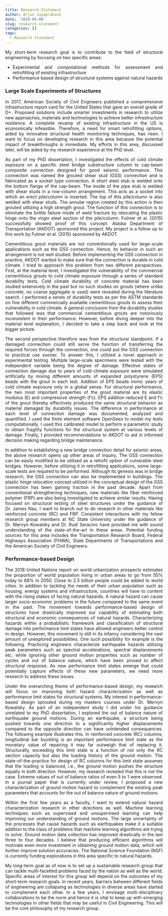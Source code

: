 ```yaml
---
title: Research Statement
author: Arjun Jayaprakash
date: '2019-04-08'
slug: research-statement
categories: []
tags:
  - Research Statement
---
```


<div style="text-align: justify">My short-term research goal is to contribute to the field of structural engineering by focusing on two specific areas: 

* Experimental and computational methods for assessment and retrofitting of existing infrastructure  
* Performance based design of structural systems against natural hazards

### Large Scale Experiments of Structures

In 2017, American Society of Civil Engineers published a comprehensive infrastructure report card for the United States that gave an overall grade of D+. Proposed solutions include smarter investments in research to utilize new approaches, materials and technologies to achieve better infrastructure resilience. A complete revamp of existing infrastructure in the US is economically infeasible. Therefore, a need for smart retrofitting options, aided by innovative structural health monitoring techniques, has risen. I want to focus on developing research in this area because the potential impact of breakthroughs is immediate. My efforts in this area, discussed later, will be aided by my research experience at the PhD level. 

As part of my PhD dissertation, I investigated the effects of cold climate exposure on a specific steel bridge substructure column to cap-beam composite connection designed for good seismic performance. This connection was named the grouted shear stud (GSS) connection and is fabricated as a socket type connection. A short steel stub is welded onto the bottom flange of the cap-beam. The inside of the pipe stub is welded with shear studs in a row-column arrangement. This acts as a socket into which an erect pile/column is inserted. The top of this pile/column is also welded with shear studs. The annular region created by this action is then grouted utilizing a high strength grout. The function of this connection is to eliminate the brittle failure mode of weld fracture by relocating the plastic hinge onto the virgin steel section of the pile/column. Fulmer et al. (2015) successfully showed proof of this concept. Alaska Department of Transportation (AKDOT) sponsored this project. My project is a follow up to this work by Fulmer et al. (2015) sponsored by AKDOT.

Cementitious grout materials are not conventionally used for large-scale applications such as the GSS connection. Hence, its behavior in such an arrangement is not well studied. Before implementing the GSS connection in practice, AKDOT wanted to make sure that the connection is durable in cold climate. I tried to approach this problem from two different perspectives. First, at the material level, I investigated the vulnerability of the commercial cementitious grouts to cold climate exposure through a series of standard durability tests. Cold climate durability of concrete material has been studied extensively in the past but no such studies on grouts (where unlike concrete, no coarse aggregate is used) were revealed during the literature search. I performed a series of durability tests as per the ASTM standards on five different commercially available cementitious grouts to assess their vulnerability in cold climate. A general conclusion from the durability studies that followed was that commercial cementitious grouts are notoriously inconsistent in their performance. However, before diving deeper into the material level explanation, I decided to take a step back and look at the bigger picture. 

The second perspective therefore was from the structural standpoint. If a damaged connection could still serve the function of transferring the required forces through the connection, one could put the GSS connection to practical use sooner. To answer this, I utilized a novel approach in experimental testing. Multiple large-scale specimens were tested with the independent variable being the degree of damage. Effective states of connection damage due to years of cold climate exposure were simulated artificially by mixing different amounts of expanded polystyrene (EPS) beads with the grout in each test. Addition of EPS beads mimic years of cold climate exposure only in a global sense. For structural performance, the two most important properties of the grout material are its elastic modulus (E) and compressive strength (f’c). EPS addition reduced E and f’c of the grout thereby effectively produced the same structural behavior as material damaged by durability issues.  The difference in performance at each level of connection damage was documented, analyzed and quantified. I used the finite element software OpenSees to model my tests computationally. I used this calibrated model to perform a parametric study to obtain fragility functions for the structural system at various levels of damage. Finally, I provided recommendations to AKDOT to aid in informed decision making regarding bridge maintenance.

In addition to establishing a new bridge connection detail for seismic areas, the above research opens up other areas of inquiry. The GSS connection can be easily modified to be utilized as a retrofit option of vulnerable steel bridges. However, before utilizing it in retrofitting applications, some large-scale tests are required to be performed. Although its genesis was in bridge research, the GSS connection can also be implemented in buildings. The plastic hinge relocation concept utilized in the conceptual design of the GSS connection has been gaining traction in the past decade. Apart from conventional strengthening techniques, new materials like fiber reinforced polymer (FRP) are also being investigated to achieve similar results. Having focused on structural testing of steel structures under the guidance of Dr. James Nau, I want to branch out to do research in other materials like reinforced concrete (RC) and FRP. Consistent interactions with my fellow research group members at NC State University under the guidance of Dr. Mervyn Kowalsky and Dr. Rudi Seracino have provided me with sound understanding of the state-of-the-art in these areas. Potential funding sources for this area includes the Transportation Research Board, Federal Highways Association (FHWA), State Departments of Transportations and the American Society of Civil Engineers.

### Performance-based Design

The 2018 United Nations report on world urbanization prospects estimates the proportion of world population living in urban areas to go from 55% today to 68% in 2050. Close to 2.5 billion people could be added to world cities. In addition to tackling the needs of their urban population such as housing, energy systems and infrastructure, countries will have to content with the rising stakes of facing natural hazards. A natural hazard can cause larger socio-economic problems in the future compared to the same event in the past. 
The movement towards performance-based design of structures have drastically improved our capability of estimating both structural and economic consequences of natural hazards. Characterizing hazards within a probabilistic framework and classification of structural damage into performance limit states have allowed engineers better control in design. However, this movement is still in its infancy considering the vast amount of unexplored possibilities. One such possibility for example is the following. Practicing engineers characterize earthquake hazards utilizing peak parameters such as spectral accelerations, spectral displacements etc. while ignoring other ground motion properties such as number of cycles and out of balance nature, which have been proved to affect structural response. As new performance limit states emerge that could potentially capture effects of these new parameters, we need more research to address these issues. 

Under the overarching theme of performance-based design, my research will focus on improving both hazard characterization as well as performance limit states for structural systems. My interest in performance-based design sprouted during my masters courses under Dr. Mervyn Kowalsky. As part of an independent study I did under his guidance unrelated to my PhD dissertation, I explored the out of balance nature of earthquake ground motions. During an earthquake, a structure being pushed towards one direction to a significantly higher displacements compared to the opposite direction can have unintended consequences. The following example illustrates this. In reinforced concrete (RC) columns, longitudinal bar buckling is an important performance limit state as the monetary value of repairing it may far outweigh that of replacing it. Structurally, exceeding this limit state is a function of not only the RC section capacity but also the loading history of the ground motion. The state-of-the-practice for design of RC columns for this limit state assumes that the loading is balanced, i.e., the ground motion pushes the structure equally in both direction. However, my research revealed that this is not the case. Extreme values of out of balance ratios of even 5 to 1 were observed. In a journal paper that is currently under review, I proposed a new characterization of ground motion hazard to complement the existing peak parameters that accounts for the out of balance nature of ground motions.

Within the first few years as a faculty, I want to extend natural hazard characterization research in other directions as well. Machine learning techniques such as supervised and unsupervised learning can help improving our understanding of ground motions. The large uncertainty of the processes that cause hazards such as earthquakes make it a suitable addition to the class of problems that machine learning algorithms are trying to solve. Ground motion data collection has improved drastically in the last three to four decades. I believe that producing efficient algorithms will motivate even more investment in obtaining ground motion data, which will further improve solution accuracies. The National Science Foundation (NSF) is currently funding explorations in this area specific to natural hazards.  

My long-term goal as of now is to set up a sustainable research group that can tackle multi-facetted problems faced by the nation as well as the world. Specific areas of interest for this group will depend on the outcomes of my short-term research goals. In recent years, barriers between different fields of engineering are collapsing as technologies in diverse areas have started to complement each other. In a few years, I envisage multi-disciplinary collaborations to be the norm and hence it is vital to keep up with emerging technologies in other fields that may be useful in Civil Engineering. This will be the core philosophy of my research group. </div>


